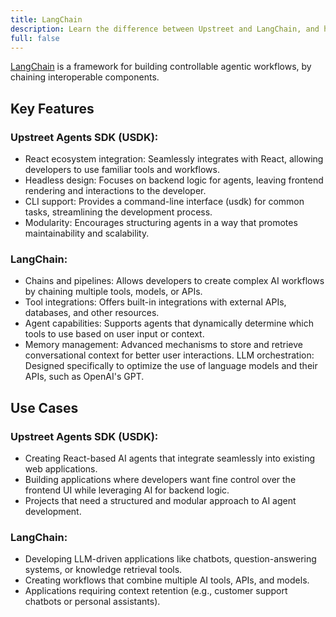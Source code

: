 ```yaml
---
title: LangChain
description: Learn the difference between Upstreet and LangChain, and how to migrate from it if you choose to do so.
full: false
---
```

 
[LangChain](https://langchain.com/langchain) is a framework for building controllable agentic workflows, by chaining interoperable components.

## Key Features

### Upstreet Agents SDK (USDK):

- React ecosystem integration: Seamlessly integrates with React, allowing developers to use familiar tools and workflows.
- Headless design: Focuses on backend logic for agents, leaving frontend rendering and interactions to the developer.
- CLI support: Provides a command-line interface (usdk) for common tasks, streamlining the development process.
- Modularity: Encourages structuring agents in a way that promotes maintainability and scalability.

### LangChain:
- Chains and pipelines: Allows developers to create complex AI workflows by chaining multiple tools, models, or APIs.
- Tool integrations: Offers built-in integrations with external APIs, databases, and other resources.
- Agent capabilities: Supports agents that dynamically determine which tools to use based on user input or context.
- Memory management: Advanced mechanisms to store and retrieve conversational context for better user interactions.
LLM orchestration: Designed specifically to optimize the use of language models and their APIs, such as OpenAI's GPT.

## Use Cases

### Upstreet Agents SDK (USDK):

- Creating React-based AI agents that integrate seamlessly into existing web applications.
- Building applications where developers want fine control over the frontend UI while leveraging AI for backend logic.
- Projects that need a structured and modular approach to AI agent development.

### LangChain:

- Developing LLM-driven applications like chatbots, question-answering systems, or knowledge retrieval tools.
- Creating workflows that combine multiple AI tools, APIs, and models.
- Applications requiring context retention (e.g., customer support chatbots or personal assistants).